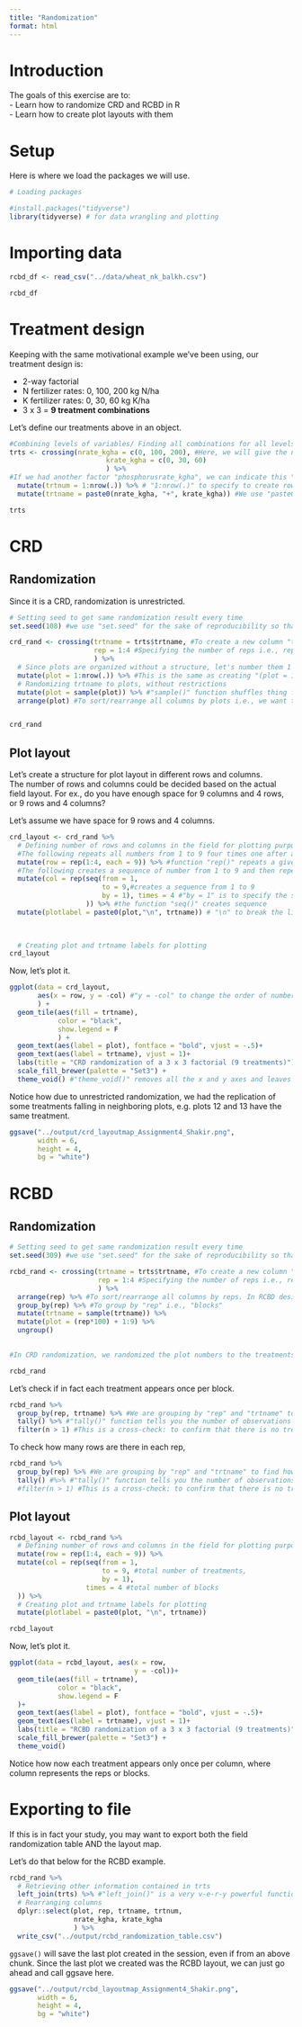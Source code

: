 ```yaml
---
title: "Randomization"
format: html
---
```


# Introduction  
The goals of this exercise are to:  
- Learn how to randomize CRD and RCBD in R  
- Learn how to create plot layouts with them  

# Setup  
Here is where we load the packages we will use.  
```r
# Loading packages

#install.packages("tidyverse")
library(tidyverse) # for data wrangling and plotting

```

# Importing data

```r
rcbd_df <- read_csv("../data/wheat_nk_balkh.csv")

rcbd_df
```

# Treatment design  
Keeping with the same motivational example we've been using, our treatment design is:  

-   2-way factorial\
-   N fertilizer rates: 0, 100, 200 kg N/ha\
-   K fertilizer rates: 0, 30, 60 kg K/ha\
-   3 x 3 = **9 treatment combinations**

Let's define our treatments above in an object.  
```r
#Combining levels of variables/ Finding all combinations for all levels of  variables
trts <- crossing(nrate_kgha = c(0, 100, 200), #Here, we will give the name of the variables/columns that we want to cross to find all of their possible combinations. For this example, the variables/ columns that we want to cross are "nrate_kgha" and "krate_kgha"  #"c(0, 100, 200)" function to specify the levels of "nrate_kgha" variable which are 0, 100, and 200
                        krate_kgha = c(0, 30, 60)
                        ) %>%
#If we had another factor "phosphorusrate_kgha", we can indicate this "phosphorusrate_kgha" factor inside the "crossing()" function to get all the 3-way combinations across all 3 factors #Next, we want to create a column/ variable for "treatment numbers" because the more treatment combinations we have, the more difficult it becomes to start referring to them by their treatment combinations. So, we may decide to give these treatment combinations numbers [from 1 to 9, in this case]
  mutate(trtnum = 1:nrow(.)) %>% # "1:nrow(.)" to specify to create rows from the 1st to the last treatment combinations
  mutate(trtname = paste0(nrate_kgha, "+", krate_kgha)) #We use "paste0()" function to combine different values from different columns

trts
```


# CRD  
## Randomization  
Since it is a CRD, randomization is unrestricted.  

```r
# Setting seed to get same randomization result every time
set.seed(108) #we use "set.seed" for the sake of reproducibility so that the randomization does not shuffle and we get the exact same order of randomization each time we run this code chunk

crd_rand <- crossing(trtname = trts$trtname, #To create a new column "trtname" that basically has the same levels of "trtname" column/variable of the "trts" object created above #the "$" is used to extract the "trtname" column/variable of "trts" object/dataframe
                     rep = 1:4 #Specifying the number of reps i.e., rep 1-4 #in the above code chunk, we created each treatment once, but in this code chunk, now we have each treatment appearing 4 times one for each of the reps
                     ) %>%
  # Since plots are organized without a structure, let's number them 1 through 36
  mutate(plot = 1:nrow(.)) %>% #This is the same as creating "(plot = 1:36)"
  # Randomizing trtname to plots, without restrictions 
  mutate(plot = sample(plot)) %>% #"sample()" function shuffles thing for us
  arrange(plot) #To sort/rearrange all columns by plots i.e., we want to sort/rearrange the plot numbers from 1 to last #In CRD design, the order of the "rep" column does not really matter, so we do not sort by "rep" in CRD. However, we must sort by "rep" for RCBD design


crd_rand
```

## Plot layout  
Let's create a structure for plot layout in different rows and columns.  
The number of rows and columns could be decided based on the actual field layout. For ex., do you have enough space for 9 columns and 4 rows, or 9 rows and 4 columns?  

Let's assume we have space for 9 rows and 4 columns.  

```r
crd_layout <- crd_rand %>%
  # Defining number of rows and columns in the field for plotting purposes
  #The following repeats all numbers from 1 to 9 four times one after another
  mutate(row = rep(1:4, each = 9)) %>% #function "rep()" repeats a given set of number(s), where the argument "each = 9" is used to specify how many times the given number(s) will be repeated; For this example, the numbers 1 to 4 are repeated 9 times
  #The following creates a sequence of number from 1 to 9 and then repeats it 4 times
  mutate(col = rep(seq(from = 1,
                       to = 9,#creates a sequence from 1 to 9
                       by = 1), times = 4 #"by = 1" is to specify the stepsize of the sequence i.e., the sequence will increase by 1
                   )) %>% #the function "seq()" creates sequence 
  mutate(plotlabel = paste0(plot,"\n", trtname)) # "\n" to break the line of the string
                    
         

  # Creating plot and trtname labels for plotting
crd_layout
```

Now, let's plot it.
```r
ggplot(data = crd_layout,
       aes(x = row, y = -col) #"y = -col" to change the order of number appearance in the column into 'top to bottom' order instead of 'bottom to top' order
       ) +
  geom_tile(aes(fill = trtname),
            color = "black",
            show.legend = F
            ) +
  geom_text(aes(label = plot), fontface = "bold", vjust = -.5)+
  geom_text(aes(label = trtname), vjust = 1)+
  labs(title = "CRD randomization of a 3 x 3 factorial (9 treatments)") +
  scale_fill_brewer(palette = "Set3") +
  theme_void() #"theme_void()" removes all the x and y axes and leaves only the map itself

```

Notice how due to unrestricted randomization, we had the replication of some treatments falling in neighboring plots, e.g. plots 12 and 13 have the same treatment.  

```r
ggsave("../output/crd_layoutmap_Assignment4_Shakir.png",
       width = 6,
       height = 4,
       bg = "white")
```


# RCBD  
## Randomization  
```r
# Setting seed to get same randomization result every time
set.seed(309) #we use "set.seed" for the sake of reproducibility so that the randomization does not shuffle and we get the exact same order of randomization each time we run this code chunk

rcbd_rand <- crossing(trtname = trts$trtname, #To create a new column "trtname" that basically has the same levels of "trtname" column/variable of the "trts" object created above #the "$" is used to extract the "trtname" column/variable of "trts" object/dataframe
                      rep = 1:4 #Specifying the number of reps i.e., rep 1-4 #in the above code chunk, we created each treatment once, but in this code chunk, now we have each treatment appearing 4 times one for each of the reps
                      ) %>%
  arrange(rep) %>% #To sort/rearrange all columns by reps. In RCBD design, we must sort by "rep" (i.e., block number) because we are gonna be randomizing individually within each one of these reps i.e., blocks
  group_by(rep) %>% #To group by "rep" i.e., "blocks"
  mutate(trtname = sample(trtname)) %>%
  mutate(plot = (rep*100) + 1:9) %>%
  ungroup()
  

#In CRD randomization, we randomized the plot numbers to the treatments. When in came to RCBD, we had to group by the blocks, then first randomize by shuffling the treatments and then write the plot numbers in sequence. The key takeaway is that you are randomizing one of those two component namely plots and treatment numbers/names -- either shuffling the plot number which we did in the CRD example, or you are shuffling the treatment numbers or treatment names which we are doing here int he RCBD case.

rcbd_rand
```

Let's check if in fact each treatment appears once per block.  
```r
rcbd_rand %>%
  group_by(rep, trtname) %>% #We are grouping by "rep" and "trtname" to find how many times their combinations appear i.e., to check there is no duplicate for each treatment combination
  tally() %>% #"tally()" function tells you the number of observations within groups that you created
  filter(n > 1) #This is a cross-check: to confirm that there is no treatment appearing more than once per block. If it returns no rows, we have confirmation that our RCBD design is valid, meaning a treatment is appearing only once in each of the reps. If it returns any row, it means there is something wrong in the randomization process.
```

To check how many rows are there in each rep, 

```r
rcbd_rand %>%
  group_by(rep) %>% #We are grouping by "rep" and "trtname" to find how many times their combinations appear i.e., to check there is no duplicate for each treatment combination
  tally() #%>% #"tally()" function tells you the number of observations within groups that you created
  #filter(n > 1) #This is a cross-check: to confirm that there is no treatment appearing more than once per block. If it returns no rows, we have confirmation that our RCBD design is valid, meaning a treatment is appearing only once in each of the reps. If it returns any row, it means there is something wrong in the randomization process.
```


## Plot layout  
```r
rcbd_layout <- rcbd_rand %>%
  # Defining number of rows and columns in the field for plotting purposes
  mutate(row = rep(1:4, each = 9)) %>%
  mutate(col = rep(seq(from = 1, 
                       to = 9, #total number of treatments, 
                       by = 1), 
                   times = 4 #total number of blocks
  )) %>%
  # Creating plot and trtname labels for plotting
  mutate(plotlabel = paste0(plot, "\n", trtname))

rcbd_layout
```

Now, let's plot it.
```r
ggplot(data = rcbd_layout, aes(x = row, 
                               y = -col))+
  geom_tile(aes(fill = trtname),
            color = "black",
            show.legend = F
  )+
  geom_text(aes(label = plot), fontface = "bold", vjust = -.5)+
  geom_text(aes(label = trtname), vjust = 1)+
  labs(title = "RCBD randomization of a 3 x 3 factorial (9 treatments)") +
  scale_fill_brewer(palette = "Set3") +
  theme_void()

```

Notice how now each treatment appears only once per column, where column represents the reps or blocks.  

# Exporting to file  
If this is in fact your study, you may want to export both the field randomization table AND the layout map.  

Let's do that below for the RCBD example.  

```r
rcbd_rand %>%
  # Retrieving other information contained in trts
  left_join(trts) %>% #"left_join()" is a very v-e-r-y powerful function to merge two datasets/ objects/ dataframes that have 1 common column and common levels under that column even if they have unequal row numbers. By doing this "left_join()", it's gonna take whatever is on the left side (of the pipe "%>%") and join whatever is coming from the right side to the left side. If they have different row numbers (like the first "rcbd_rand" has 36 rows whereas the "trts" object has only 9 rows), it is just gonna repeat those values where it sees where there is repetition to do. This "left_join()" function is very useful to merge 2 datasets that are separate but you have pieces of information in both datasets that you want to combine.
  # Rearranging columns
  dplyr::select(plot, rep, trtname, trtnum, 
                nrate_kgha, krate_kgha
                ) %>%
  write_csv("../output/rcbd_randomization_table.csv")


```

`ggsave()` will save the last plot created in the session, even if from an above chunk. Since the last plot we created was the RCBD layout, we can just go ahead and call ggsave here.  

```r
ggsave("../output/rcbd_layoutmap_Assignment4_Shakir.png",
       width = 6,
       height = 4,
       bg = "white")
```


